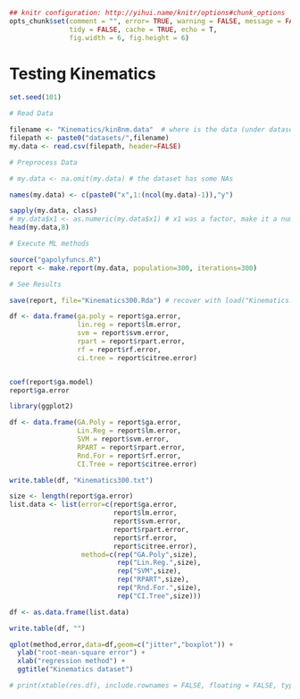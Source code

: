 ```r
## knitr configuration: http://yihui.name/knitr/options#chunk_options
opts_chunk$set(comment = "", error= TRUE, warning = FALSE, message = FALSE,
               tidy = FALSE, cache = TRUE, echo = T,
               fig.width = 6, fig.height = 6)
```
Testing Kinematics
========================================================

```r
set.seed(101)

# Read Data

filename <- "Kinematics/kin8nm.data"  # where is the data (under dataset folder)
filepath <- paste0("datasets/",filename)
my.data <- read.csv(filepath, header=FALSE)

# Preprocess Data

# my.data <- na.omit(my.data) # the dataset has some NAs

names(my.data) <- c(paste0("x",1:(ncol(my.data)-1)),"y")

sapply(my.data, class)
# my.data$x1 <- as.numeric(my.data$x1) # x1 was a factor, make it a numeric value
head(my.data,8)

# Execute ML methods

source("gapolyfuncs.R")
report <- make.report(my.data, population=300, iterations=300)

# See Results

save(report, file="Kinematics300.Rda") # recover with load("Kinematics.Rda") 

df <- data.frame(ga.poly = report$ga.error,
                 lin.reg = report$lm.error,
                 svm = report$svm.error,
                 rpart = report$rpart.error,
                 rf = report$rf.error,
                 ci.tree = report$citree.error)


coef(report$ga.model)
report$ga.error

library(ggplot2)

df <- data.frame(GA.Poly = report$ga.error,
                 Lin.Reg = report$lm.error,
                 SVM = report$svm.error,
                 RPART = report$rpart.error,
                 Rnd.For = report$rf.error,
                 CI.Tree = report$citree.error)

write.table(df, "Kinematics300.txt")

size <- length(report$ga.error)
list.data <- list(error=c(report$ga.error, 
                          report$lm.error,
                          report$svm.error,
                          report$rpart.error,
                          report$rf.error,
                          report$citree.error), 
                  method=c(rep("GA.Poly",size),
                           rep("Lin.Reg.",size),
                           rep("SVM",size), 
                           rep("RPART",size),
                           rep("Rnd.For.",size),
                           rep("CI.Tree",size)))

df <- as.data.frame(list.data)

write.table(df, "")

qplot(method,error,data=df,geom=c("jitter","boxplot")) + 
  ylab("root-mean-square error") + 
  xlab("regression method") +
  ggtitle("Kinematics dataset")

# print(xtable(res.df), include.rownames = FALSE, floating = FALSE, type = "latex")
```
